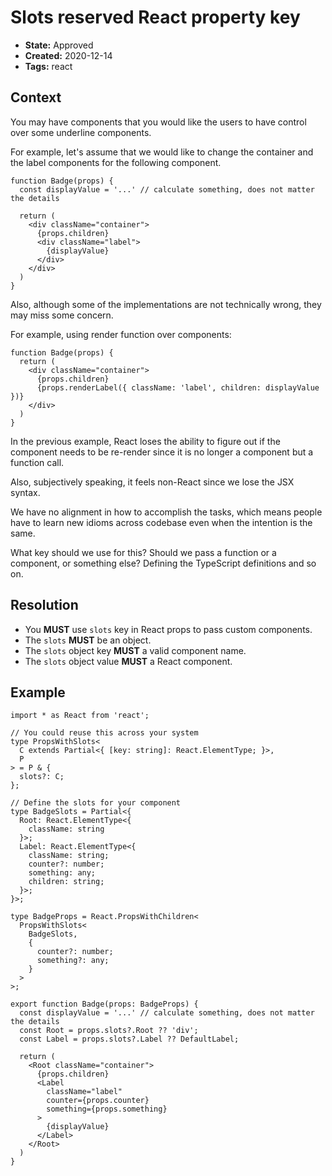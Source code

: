 # Slots reserved React property key

* **State:** Approved
* **Created:** 2020-12-14
* **Tags:** react

## Context

You may have components that you would like the users to have control over
some underline components.

For example, let's assume that we would like to change the container and the
label components for the following component.

```tsx
function Badge(props) {
  const displayValue = '...' // calculate something, does not matter the details

  return (
    <div className="container">
      {props.children}
      <div className="label">
        {displayValue}
      </div>
    </div>
  )
}
```

Also, although some of the implementations are not technically wrong, they may
miss some concern.

For example, using render function over components:

```tsx
function Badge(props) {
  return (
    <div className="container">
      {props.children}
      {props.renderLabel({ className: 'label', children: displayValue })}
    </div>
  )
}
```

In the previous example, React loses the ability to figure out if the component
needs to be re-render since it is no longer a component but a function call.

Also, subjectively speaking, it feels non-React since we lose the JSX syntax.

We have no alignment in how to accomplish the tasks, which means people have to
learn new idioms across codebase even when the intention is the same.

What key should we use for this? Should we pass a function or a component, or
something else? Defining the TypeScript definitions and so on.

## Resolution

* You **MUST** use `slots` key in React props to pass custom components.
* The `slots` **MUST** be an object.
* The `slots` object key **MUST** a valid component name.
* The `slots` object value **MUST** a React component.

## Example

```tsx
import * as React from 'react';

// You could reuse this across your system
type PropsWithSlots<
  C extends Partial<{ [key: string]: React.ElementType; }>,
  P
> = P & {
  slots?: C;
};

// Define the slots for your component
type BadgeSlots = Partial<{
  Root: React.ElementType<{
    className: string
  }>;
  Label: React.ElementType<{
    className: string;
    counter?: number;
    something: any;
    children: string;
  }>;
}>;

type BadgeProps = React.PropsWithChildren<
  PropsWithSlots<
    BadgeSlots,
    {
      counter?: number;
      something?: any;
    }
  >
>;

export function Badge(props: BadgeProps) {
  const displayValue = '...' // calculate something, does not matter the details
  const Root = props.slots?.Root ?? 'div';
  const Label = props.slots?.Label ?? DefaultLabel;

  return (
    <Root className="container">
      {props.children}
      <Label
        className="label"
        counter={props.counter}
        something={props.something}
      >
        {displayValue}
      </Label>
    </Root>
  )
}
```
